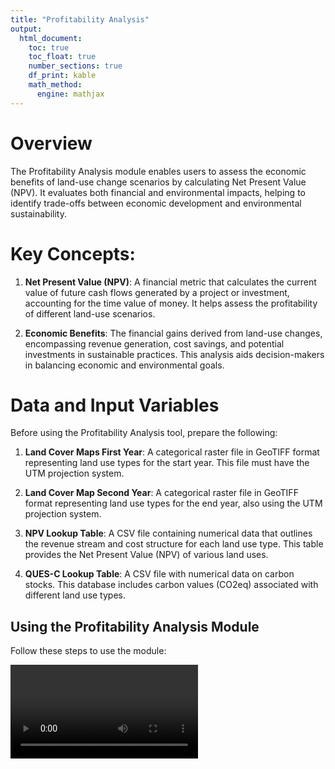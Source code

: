 ```yaml
---
title: "Profitability Analysis"
output: 
  html_document: 
    toc: true
    toc_float: true
    number_sections: true
    df_print: kable
    math_method:
      engine: mathjax
---
```


# Overview

The Profitability Analysis module enables users to assess the economic benefits of land-use change scenarios by calculating Net Present Value (NPV). It evaluates both financial and environmental impacts, helping to identify trade-offs between economic development and environmental sustainability.

# Key Concepts:

1. **Net Present Value (NPV)**: A financial metric that calculates the current value of future cash flows generated by a project or investment, accounting for the time value of money. It helps assess the profitability of different land-use scenarios.

<!-- 2. **Opportunity Cost**: The potential benefits lost when choosing one land-use option over another. This concept highlights the trade-offs between economic development and environmental sustainability. -->

<!-- 3. **Carbon Emissions**: The release of carbon dioxide (CO2) and other greenhouse gases associated with various land-use practices. Understanding carbon emissions is essential for evaluating environmental impacts and developing strategies for mitigation. -->

2. **Economic Benefits**: The financial gains derived from land-use changes, encompassing revenue generation, cost savings, and potential investments in sustainable practices. This analysis aids decision-makers in balancing economic and environmental goals.

# Data and Input Variables

Before using the Profitability Analysis tool, prepare the following:

1. **Land Cover Maps First Year**: A categorical raster file in GeoTIFF format representing land use types for the start year. This file must have the UTM projection system.

2. **Land Cover Map Second Year**: A categorical raster file in GeoTIFF format representing land use types for the end year, also using the UTM projection system.

3. **NPV Lookup Table**: A CSV file containing numerical data that outlines the revenue stream and cost structure for each land use type. This table provides the Net Present Value (NPV) of various land uses.

4. **QUES-C Lookup Table**: A CSV file with numerical data on carbon stocks. This database includes carbon values (CO2eq) associated with different land use types.

## Using the Profitability Analysis Module

Follow these steps to use the module:

<video controls style="max-width:80%;height:auto;">
    <source src="ta-profit.mp4" type="video/mp4">
    Your browser does not support the video tag.
</video>

# Accessing Outputs

After the analysis completes, you'll find the following in your selected output directory:

1. **NPV Distribution Map First Year**: A binary raster map in GeoTIFF format, derived from the land cover map. It highlights user-defined focal area classes, where focal areas are represented by a value of 1, showing the areas of interest for carbon analysis during the first year.

2. **NPV Distribution Map Second Year**: A binary raster map in GeoTIFF format, derived from the land cover map. It highlights user-defined focal area classes, where focal areas are represented by a value of 1, showing the areas of interest for carbon analysis during the second year.

<!-- 3. **Emission Map**: A raster-based representation of emission data, using a polygon shapefile of sampling grids. These grids are utilized to extract key values related to TECI and focal area size, which contribute to understanding emissions linked to land use changes. -->

<!-- 4. **Opportunity Cost Map**: A raster plot representing the Degree of Integration of Focal Area (DIFA) Index. The x-axis shows the Total Edge Contrast Index (TECI), while the y-axis displays the cumulative proportion of the focal area. The curve illustrates the relationship between habitat fragmentation (TECI) and habitat amount, with the area under the curve determining the DIFA score (ranging from 0 to 100%). Higher DIFA scores indicate better habitat integration. -->

3. **Profitability Analysis Report**: An HTML report summarizing the profitability analysis results. It includes key interpretations and visualizations of outputs, such as carbon, emission, and opportunity cost maps, offering insights into both the economic and environmental impacts of land use changes.

---

For more detailed information or troubleshooting, refer to the full Profitability Analysis documentation here https://help.lumens.or.id/07-profitability.html or contact the tool developers.

<font size="1">LUMENS is free software and comes with ABSOLUTELY NO WARRANTY. Users are responsible for the results generated. Results depend on the quality of the input data ("garbage in, garbage out") and may vary or be sensitive to the parameters used. Please report any problems encountered while using LUMENS as [a GitHub issue](https://github.com/icraf-indonesia/lumens-shiny/issues). Feedback and questions are welcome [Contact Us URL].</font>